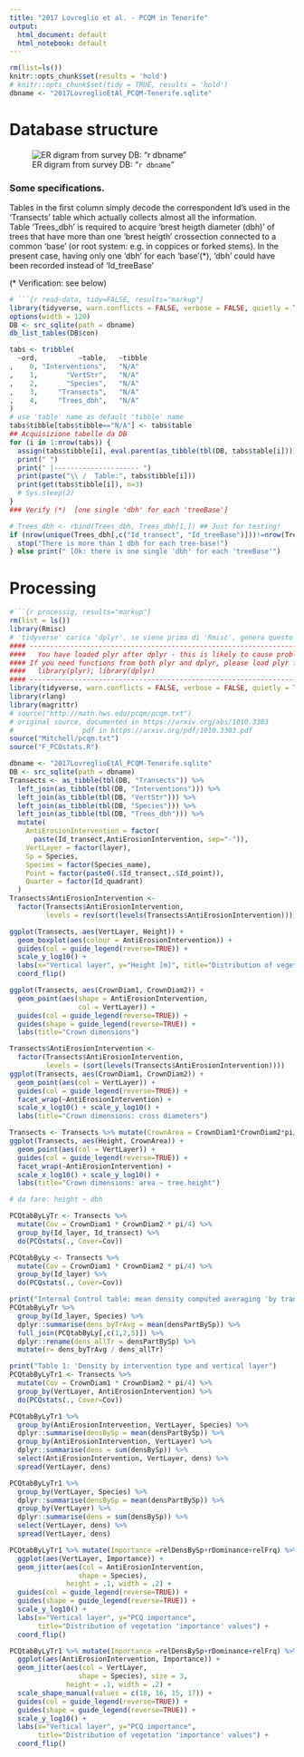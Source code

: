 ```yaml
---
title: "2017 Lovreglio et al. - PCQM in Tenerife"
output:
  html_document: default
  html_notebook: default
---
```


```r
rm(list=ls())
knitr::opts_chunk$set(results = 'hold')
# knitr::opts_chunk$set(tidy = TRUE, results = 'hold')
dbname <- "2017LovreglioEtAl_PCQM-Tenerife.sqlite"
```


# Database structure
![ER digram from survey DB: "`r dbname`"](DBvis_ERdiagram.png)

### Some specifications.
Tables in the first column simply decode the correspondent Id's used in the 'Transects' table which actually collects almost all the information.  
Table 'Trees_dbh' is required to acquire 'brest heigth diameter (dbh)' of trees that have more than one 'brest heigth' crossection connected to a common 'base' (or root system: e.g. in coppices or forked stems). In the present case, having only one 'dbh' for each 'base'(*), 'dbh' could have been recorded instead of 'Id_treeBase'

(* Verification: see below)

```r
# ```{r read-data, tidy=FALSE, results="markup"}
library(tidyverse, warn.conflicts = FALSE, verbose = FALSE, quietly = TRUE )
options(width = 120)
DB <- src_sqlite(path = dbname)
db_list_tables(DB$con)

tabs <- tribble(
  ~ord,          ~table,   ~tibble  
,    0, "Interventions",   "N/A"
,    1,       "VertStr",   "N/A"
,    2,       "Species",   "N/A"
,    3,     "Transects",   "N/A"
,    4,     "Trees_dbh",   "N/A"
)
# use 'table' name as default 'tibble' name
tabs$tibble[tabs$tibble=="N/A"] <- tabs$table
## Acquisizione tabelle da DB
for (i in 1:nrow(tabs)) {
  assign(tabs$tibble[i], eval.parent(as_tibble(tbl(DB, tabs$table[i]))))
  print(" ")
  print(" |--------------------- ")
  print(paste("\\ /  Table:", tabs$tibble[i]))
  print(get(tabs$tibble[i]), n=3)
  # Sys.sleep(2)
}
### Verify (*)  [one single 'dbh' for each 'treeBase']

# Trees_dbh <- rbind(Trees_dbh, Trees_dbh[1,]) ## Just for testing!
if (nrow(unique(Trees_dbh[,c("Id_transect", "Id_treeBase")]))!=nrow(Trees_dbh)) {
  stop("There is more than 1 dbh for each tree-base!")
} else print(" [Ok: there is one single 'dbh' for each 'treeBase'")


```

# Processing
```r
#```{r processig, results="markup"}
rm(list = ls())
library(Rmisc)
# 'tidyverse' carica 'dplyr', se viene prima di 'Rmisc', genera questo avviso:
#### --------------------------------------------------------------------
####   You have loaded plyr after dplyr - this is likely to cause problems.
#### If you need functions from both plyr and dplyr, please load plyr first, then dplyr:
####   library(plyr); library(dplyr)
#### --------------------------------------------------------------------
library(tidyverse, warn.conflicts = FALSE, verbose = FALSE, quietly = TRUE )
library(rlang)
library(magrittr)
# source("http://math.hws.edu/pcqm/pcqm.txt") 
# original source, documented in https://arxiv.org/abs/1010.3303
#                 pdf in https://arxiv.org/pdf/1010.3303.pdf
source("Mitchell/pcqm.txt")
source("F_PCQstats.R")

dbname <- "2017LovreglioEtAl_PCQM-Tenerife.sqlite"
DB <- src_sqlite(path = dbname)
Transects <- as_tibble(tbl(DB, "Transects")) %>% 
  left_join(as_tibble(tbl(DB, "Interventions"))) %>% 
  left_join(as_tibble(tbl(DB, "VertStr"))) %>% 
  left_join(as_tibble(tbl(DB, "Species"))) %>% 
  left_join(as_tibble(tbl(DB, "Trees_dbh"))) %>% 
  mutate(
    AntiErosionIntervention = factor(
      paste(Id_transect,AntiErosionIntervention, sep="-")),
    VertLayer = factor(layer),
    Sp = Species,
    Species = factor(Species_name),
    Point = factor(paste0(.$Id_transect,.$Id_point)),
    Quarter = factor(Id_quadrant)
  )
Transects$AntiErosionIntervention <- 
  factor(Transects$AntiErosionIntervention, 
         levels = rev(sort(levels(Transects$AntiErosionIntervention))))

ggplot(Transects, aes(VertLayer, Height)) + 
  geom_boxplot(aes(colour = AntiErosionIntervention)) + 
  guides(col = guide_legend(reverse=TRUE)) +
  scale_y_log10() + 
  labs(x="Vertical layer", y="Height [m]", title="Distribution of vegetation heigth") +
  coord_flip()

ggplot(Transects, aes(CrownDiam1, CrownDiam2)) + 
  geom_point(aes(shape = AntiErosionIntervention, 
                 col = VertLayer)) + 
  guides(col = guide_legend(reverse=TRUE)) +
  guides(shape = guide_legend(reverse=TRUE)) +
  labs(title="Crown dimensions")

Transects$AntiErosionIntervention <- 
  factor(Transects$AntiErosionIntervention, 
         levels = (sort(levels(Transects$AntiErosionIntervention))))
ggplot(Transects, aes(CrownDiam1, CrownDiam2)) + 
  geom_point(aes(col = VertLayer)) + 
  guides(col = guide_legend(reverse=TRUE)) +
  facet_wrap(~AntiErosionIntervention) +
  scale_x_log10() + scale_y_log10() +
  labs(title="Crown dimensions: cross diameters")

Transects <- Transects %>% mutate(CrownArea = CrownDiam1*CrownDiam2*pi/4)
ggplot(Transects, aes(Height, CrownArea)) +
  geom_point(aes(col = VertLayer)) + 
  guides(col = guide_legend(reverse=TRUE)) +
  facet_wrap(~AntiErosionIntervention) +
  scale_x_log10() + scale_y_log10() +
  labs(title="Crown dimensions: area ~ tree.height")

# da fare: height ~ dbh

PCQtabByLyTr <- Transects %>%
  mutate(Cov = CrownDiam1 * CrownDiam2 * pi/4) %>%
  group_by(Id_layer, Id_transect) %>%
  do(PCQstats(., Cover=Cov))

PCQtabByLy <- Transects %>%
  mutate(Cov = CrownDiam1 * CrownDiam2 * pi/4) %>%
  group_by(Id_layer) %>%
  do(PCQstats(., Cover=Cov))

print("Internal Control table: mean density computed averaging 'by transect' estimations is not identical to 'pooled transects' estimation")
PCQtabByLyTr %>%
  group_by(Id_layer, Species) %>%
  dplyr::summarise(dens_byTrAvg = mean(densPartBySp)) %>%
  full_join(PCQtabByLy[,c(1,2,5)]) %>%
  dplyr::rename(dens_allTr = densPartBySp) %>%
  mutate(r= dens_byTrAvg / dens_allTr)

print("Table 1: 'Density by intervention type and vertical layer")
PCQtabByLyTr1 <- Transects %>%
  mutate(Cov = CrownDiam1 * CrownDiam2 * pi/4) %>%
  group_by(VertLayer, AntiErosionIntervention) %>%
  do(PCQstats(., Cover=Cov))

PCQtabByLyTr1 %>%
  group_by(AntiErosionIntervention, VertLayer, Species) %>%
  dplyr::summarise(densBySp = mean(densPartBySp)) %>%
  group_by(AntiErosionIntervention, VertLayer) %>%
  dplyr::summarise(dens = sum(densBySp)) %>%
  select(AntiErosionIntervention, VertLayer, dens) %>%
  spread(VertLayer, dens)

PCQtabByLyTr1 %>%
  group_by(VertLayer, Species) %>%
  dplyr::summarise(densBySp = mean(densPartBySp)) %>%
  group_by(VertLayer) %>%
  dplyr::summarise(dens = sum(densBySp)) %>%
  select(VertLayer, dens) %>%
  spread(VertLayer, dens)

PCQtabByLyTr1 %>% mutate(Importance =relDensBySp+rDominance+relFrq) %>%
  ggplot(aes(VertLayer, Importance)) + 
  geom_jitter(aes(col = AntiErosionIntervention, 
                 shape = Species),
              height = .1, width = .2) + 
  guides(col = guide_legend(reverse=TRUE)) +
  guides(shape = guide_legend(reverse=TRUE)) +
  scale_y_log10() + 
  labs(x="Vertical layer", y="PCQ importance",
       title="Distribution of vegetation 'importance' values") +
  coord_flip()

PCQtabByLyTr1 %>% mutate(Importance =relDensBySp+rDominance+relFrq) %>%
  ggplot(aes(AntiErosionIntervention, Importance)) + 
  geom_jitter(aes(col = VertLayer, 
                 shape = Species), size = 3,
              height = .1, width = .2) + 
  scale_shape_manual(values = c(18, 16, 15, 17)) +
  guides(col = guide_legend(reverse=TRUE)) +
  guides(shape = guide_legend(reverse=TRUE)) +
  scale_y_log10() + 
  labs(x="Vertical layer", y="PCQ importance",
       title="Distribution of vegetation 'importance' values") +
  coord_flip()

```


